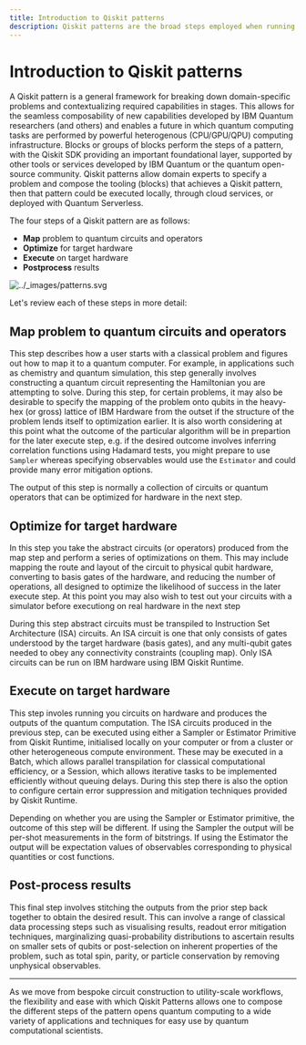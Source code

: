 ```yaml
---
title: Introduction to Qiskit patterns
description: Qiskit patterns are the broad steps employed when running a domain-specific problem on quantum hardware. 
---
```


# Introduction to Qiskit patterns

A Qiskit pattern is a general framework for breaking down domain-specific problems and contextualizing required capabilities in stages. This allows for the seamless composability of new capabilities developed by IBM Quantum researchers (and others) and enables a future in which quantum computing tasks are performed by powerful heterogenous (CPU/GPU/QPU) computing infrastructure. Blocks or groups of blocks perform the steps of a pattern, with the Qiskit SDK providing an important foundational layer, supported by other tools or services developed by IBM Quantum or the quantum open-source community. Qiskit patterns allow domain experts to specify a problem and compose the tooling (blocks) that achieves a Qiskit pattern, then that pattern could be executed locally, through cloud services, or deployed with Quantum Serverless.


The four steps of a Qiskit pattern are as follows:
- **Map** problem to quantum circuits and operators
- **Optimize** for target hardware
- **Execute** on target hardware
- **Postprocess** results

![../\_images/patterns.svg](/images/patterns.svg)

Let's review each of these steps in more detail:

## Map problem to quantum circuits and operators


This step describes how a user starts with a classical problem and figures out how to map it to a quantum computer. For example, in applications such as chemistry and quantum simulation, this step generally involves constructing a quantum circuit representing the Hamiltonian you are attempting to solve. During this step, for certain problems, it may also be desirable to specify the mapping of the problem onto qubits in the heavy-hex (or gross) lattice of IBM Hardware from the outset if the structure of the problem lends itself to optimization earlier. It is also worth considering at this point what the outcome of the particular algorithm will be in prepartion for the later execute step, e.g. if the desired outcome involves inferring correlation functions using Hadamard tests, you might prepare to use `Sampler` whereas specifying observables would use the `Estimator` and could provide many error mitigation options.

The output of this step is normally a collection of circuits or quantum operators that can be optimized for hardware in the next step.


## Optimize for target hardware

In this step you take the abstract circuits (or operators) produced from the map step and perform a series of optimizations on them. This may include mapping the route and layout of the circuit to physical qubit hardware, converting to basis gates of the hardware, and reducing the number of operations, all designed to optimize the likelihood of success in the later execute step. At this point you may also wish to test out your circuits with a simulator before executiong on real hardware in the next step

During this step abstract circuits must be transpiled to Instruction Set Architecture (ISA) circuits. An ISA circuit is one that only consists of gates understood by the target hardware (basis gates), and any multi-qubit gates needed to obey any connectivity constraints (coupling map). Only ISA circuits can be run on IBM hardware using IBM Qiskit Runtime.



## Execute on target hardware

This step involes running you circuits on hardware and produces the outputs of the quantum computation. The ISA circuits produced in the previous step, can be executed using either a Sampler or Estimator Primitive from Qiskit Runtime, initialised locally on your computer or from a cluster or other heterogeneous compute environment. These may be executed in a Batch, which allows parallel transpilation for classical computational efficiency, or a Session, which allows iterative tasks to be implemented efficiently without queuing delays. During this step there is also the option to configure certain error suppression and mitigation techniques provided by Qiskit Runtime.

Depending on whether you are using the Sampler or Estimator primitive, the outcome of this step will be different. If using the Sampler the output will be per-shot measurements in the form of bitstrings. If using the Estimator the output will be expectation values of observables corresponding to physical quantities or cost functions.


## Post-process results

This final step involves stitching the outputs from the prior step back together to obtain the desired result. This can involve a range of classical data processing steps such as visualising results, readout error mitigation techniques, marginalizing quasi-probability distributions to ascertain results on smaller sets of qubits or post-selection on inherent properties of the problem, such as total spin, parity, or particle conservation by removing unphysical observables.


---


As we move from bespoke circuit construction to utility-scale workflows, the flexibility and ease with which Qiskit Patterns allows one to compose the different steps of the pattern opens quantum computing to a wide variety of applications and techniques for easy use by quantum computational scientists.
